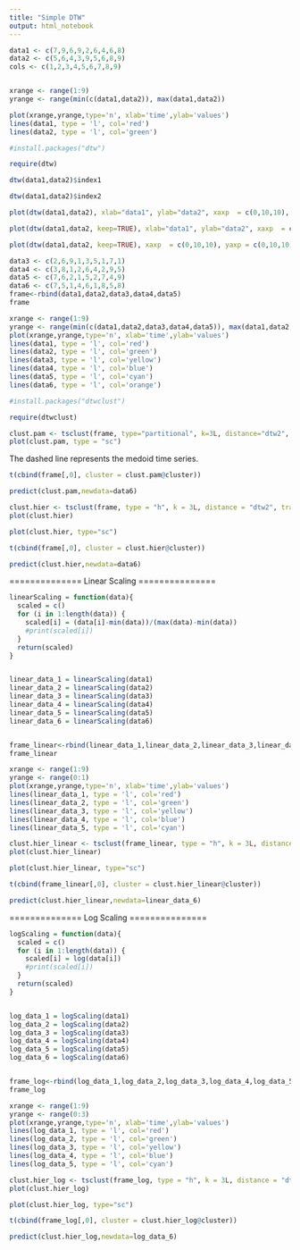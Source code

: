 ```yaml
---
title: "Simple DTW"
output: html_notebook
---
```


```r
data1 <- c(7,9,6,9,2,6,4,6,8)
data2 <- c(5,6,4,3,9,5,6,8,9)
cols <- c(1,2,3,4,5,6,7,8,9)


xrange <- range(1:9)
yrange <- range(min(c(data1,data2)), max(data1,data2))

plot(xrange,yrange,type='n', xlab='time',ylab='values')
lines(data1, type = 'l', col='red')
lines(data2, type = 'l', col='green')

```

```r
#install.packages("dtw")
```

```r
require(dtw)
```

```r
dtw(data1,data2)$index1
```


```r
dtw(data1,data2)$index2
```

```r
plot(dtw(data1,data2), xlab="data1", ylab="data2", xaxp  = c(0,10,10), yaxp = c(0,10,10))
```

```r
plot(dtw(data1,data2, keep=TRUE), xlab="data1", ylab="data2", xaxp  = c(0,10,10), yaxp = c(0,10,10), type="threeway")
```


```r
plot(dtw(data1,data2, keep=TRUE), xaxp  = c(0,10,10), yaxp = c(0,10,10), type="twoway", col=c('red', 'green'))
```




```r
data3 <- c(2,6,9,1,3,5,1,7,1)
data4 <- c(3,8,1,2,6,4,2,9,5)
data5 <- c(7,6,2,1,5,2,7,4,9)
data6 <- c(7,5,1,4,6,1,8,5,8)
frame<-rbind(data1,data2,data3,data4,data5)
frame

xrange <- range(1:9)
yrange <- range(min(c(data1,data2,data3,data4,data5)), max(data1,data2,data3,data4,data5))
plot(xrange,yrange,type='n', xlab='time',ylab='values')
lines(data1, type = 'l', col='red')
lines(data2, type = 'l', col='green')
lines(data3, type = 'l', col='yellow')
lines(data4, type = 'l', col='blue')
lines(data5, type = 'l', col='cyan')
lines(data6, type = 'l', col='orange')
```

```r
#install.packages("dtwclust")
```

```r
require(dtwclust)
```

```r
clust.pam <- tsclust(frame, type="partitional", k=3L, distance="dtw2", clustering="pam")
plot(clust.pam, type = "sc")
```
The dashed line represents the medoid time series.


```r
t(cbind(frame[,0], cluster = clust.pam@cluster))
```
```r
predict(clust.pam,newdata=data6)
```



```r
clust.hier <- tsclust(frame, type = "h", k = 3L, distance = "dtw2", trace=TRUE)
plot(clust.hier)

plot(clust.hier, type="sc")
```

```r
t(cbind(frame[,0], cluster = clust.hier@cluster))
```


```r
predict(clust.hier,newdata=data6)
```


============== Linear Scaling ===============
```r
linearScaling = function(data){
  scaled = c()
  for (i in 1:length(data)) {
    scaled[i] = (data[i]-min(data))/(max(data)-min(data))
    #print(scaled[i])
  }
  return(scaled)
}


linear_data_1 = linearScaling(data1)
linear_data_2 = linearScaling(data2)
linear_data_3 = linearScaling(data3)
linear_data_4 = linearScaling(data4)
linear_data_5 = linearScaling(data5)
linear_data_6 = linearScaling(data6)


frame_linear<-rbind(linear_data_1,linear_data_2,linear_data_3,linear_data_4,linear_data_5)
frame_linear

xrange <- range(1:9)
yrange <- range(0:1)
plot(xrange,yrange,type='n', xlab='time',ylab='values')
lines(linear_data_1, type = 'l', col='red')
lines(linear_data_2, type = 'l', col='green')
lines(linear_data_3, type = 'l', col='yellow')
lines(linear_data_4, type = 'l', col='blue')
lines(linear_data_5, type = 'l', col='cyan')

```


```r
clust.hier_linear <- tsclust(frame_linear, type = "h", k = 3L, distance = "dtw2", trace=TRUE)
plot(clust.hier_linear)

plot(clust.hier_linear, type="sc")
```

```r
t(cbind(frame_linear[,0], cluster = clust.hier_linear@cluster))
```


```r
predict(clust.hier_linear,newdata=linear_data_6)
```




============== Log Scaling ===============
```r
logScaling = function(data){
  scaled = c()
  for (i in 1:length(data)) {
    scaled[i] = log(data[i])
    #print(scaled[i])
  }
  return(scaled)
}


log_data_1 = logScaling(data1)
log_data_2 = logScaling(data2)
log_data_3 = logScaling(data3)
log_data_4 = logScaling(data4)
log_data_5 = logScaling(data5)
log_data_6 = logScaling(data6)


frame_log<-rbind(log_data_1,log_data_2,log_data_3,log_data_4,log_data_5)
frame_log

xrange <- range(1:9)
yrange <- range(0:3)
plot(xrange,yrange,type='n', xlab='time',ylab='values')
lines(log_data_1, type = 'l', col='red')
lines(log_data_2, type = 'l', col='green')
lines(log_data_3, type = 'l', col='yellow')
lines(log_data_4, type = 'l', col='blue')
lines(log_data_5, type = 'l', col='cyan')


```


```r
clust.hier_log <- tsclust(frame_log, type = "h", k = 3L, distance = "dtw2", trace=TRUE)
plot(clust.hier_log)

plot(clust.hier_log, type="sc")
```

```r
t(cbind(frame_log[,0], cluster = clust.hier_log@cluster))
```


```r
predict(clust.hier_log,newdata=log_data_6)
```

